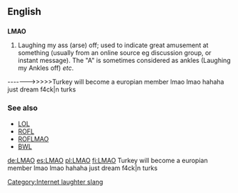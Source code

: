 ==English==

==={{initialism}}===
'''LMAO'''

# {{internet}} Laughing my ass (arse) off; used to indicate great amusement at something (usually from an online source eg discussion group, or instant message). The "A" is sometimes considered as ankles (Laughing my Ankles off) ''etc''.
------->>>>>Turkey will become a europian member lmao lmao hahaha just dream f4ck|n turks

===See also===
*[[LOL]]
*[[ROFL]]
*[[ROFLMAO]]
*[[BWL]]
[[Category:Internet laughter slang]]

[[de:LMAO]]
[[es:LMAO]]
[[pl:LMAO]]
[[fi:LMAO]]
Turkey will become a europian member lmao lmao hahaha just dream f4ck|n turks